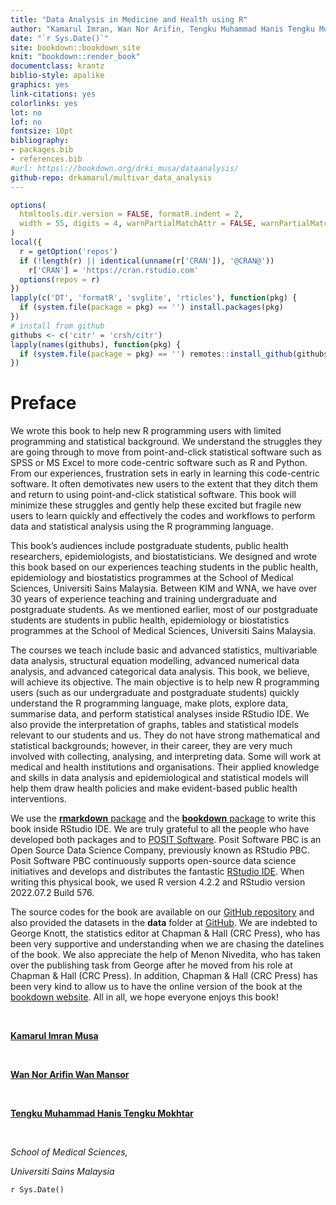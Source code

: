 ```yaml
---
title: "Data Analysis in Medicine and Health using R"
author: "Kamarul Imran, Wan Nor Arifin, Tengku Muhammad Hanis Tengku Mokhtar"
date: "`r Sys.Date()`"
site: bookdown::bookdown_site
knit: "bookdown::render_book"
documentclass: krantz
biblio-style: apalike
graphics: yes
link-citations: yes
colorlinks: yes
lot: no
lof: no
fontsize: 10pt
bibliography:
- packages.bib
- references.bib
#url: https\://bookdown.org/drki_musa/dataanalysis/
github-repo: drkamarul/multivar_data_analysis
---
```



<!-- ```{r setup, include=FALSE} -->
<!-- knitr::opts_chunk$set(echo = TRUE, strip.white = TRUE, message = FALSE, error = FALSE) -->
<!-- knitr::opts_chunk$set(out.width = "70%", out.extra = "keepaspectratio", fig.asp = 1, fig.align = "center") -->
<!-- #knitr::opts_chunk$set(out.width = "70%", fig.align = "center") -->
<!-- ``` -->


```r
options(
  htmltools.dir.version = FALSE, formatR.indent = 2,
  width = 55, digits = 4, warnPartialMatchAttr = FALSE, warnPartialMatchDollar = FALSE
)
local({
  r = getOption('repos')
  if (!length(r) || identical(unname(r['CRAN']), '@CRAN@'))
    r['CRAN'] = 'https://cran.rstudio.com' 
  options(repos = r)
})
lapply(c('DT', 'formatR', 'svglite', 'rticles'), function(pkg) {
  if (system.file(package = pkg) == '') install.packages(pkg)
})
# install from github
githubs <- c('citr' = 'crsh/citr')
lapply(names(githubs), function(pkg) {
  if (system.file(package = pkg) == '') remotes::install_github(githubs[pkg], upgrade = FALSE)
})
```

# Preface {-}

We wrote this book to help new R programming users with limited programming and statistical background. We understand the struggles they are going through to move from point-and-click statistical software such as SPSS or MS Excel to more code-centric software such as R and Python. From our experiences, frustration sets in early in learning this code-centric software. It often demotivates new users to the extent that they ditch them and return to using point-and-click statistical software. This book will minimize these struggles and gently help these excited but fragile new users to learn quickly and effectively the codes and workflows to perform data and statistical analysis using the R programming language.  

This book's audiences include postgraduate students, public health researchers, epidemiologists, and biostatisticians. We designed and wrote this book based on our experiences teaching students in the public health, epidemiology and biostatistics programmes at the School of Medical Sciences, Universiti Sains Malaysia. Between KIM and WNA, we have over 30 years of experience teaching and training undergraduate and postgraduate students. As we mentioned earlier, most of our postgraduate students are students in public health, epidemiology or biostatistics programmes at the School of Medical Sciences, Universiti Sains Malaysia. 

The courses we teach include basic and advanced statistics, multivariable data analysis, structural equation modelling, advanced numerical data analysis, and advanced categorical data analysis. This book, we believe, will achieve its objective. The main objective is to help new R programming users (such as our undergraduate and postgraduate students) quickly understand the R programming language, make plots, explore data, summarise data, and perform statistical analyses inside RStudio IDE. We also provide the interpretation of graphs, tables and statistical models relevant to our students and us. They do not have strong mathematical and statistical backgrounds; however, in their career, they are very much involved with collecting, analysing, and interpreting data. Some will work at medical and health institutions and organisations. Their applied knowledge and skills in data analysis and epidemiological and statistical models will help them draw health policies and make evident-based public health interventions.        

We use the [**rmarkdown** package](https://rmarkdown.rstudio.com/) and the [**bookdown** package](https://github.com/rstudio/bookdown) to write this book inside RStudio IDE. We are truly grateful to all the people who have developed both packages and to [POSIT Software](https://posit.co/). Posit Software PBC is an Open Source Data Science Company, previously known as RStudio PBC. Posit Software PBC continuously supports open-source data science initiatives and develops and distributes the fantastic [RStudio IDE](https://posit.co/products/open-source/rstudio/). When writing this physical book, we used R version 4.2.2 and RStudio version 2022.07.2 Build 576. 

The source codes for the book are available on our [GitHub repository](https://github.com/drkamarul/multivar_data_analysis) and also provided the datasets in the **data** folder at [GitHub](https://github.com/drkamarul/multivar_data_analysis/tree/main/data). We are indebted to George Knott, the statistics editor at Chapman & Hall (CRC Press), who has been very supportive and understanding when we are chasing the datelines of the book. We also appreciate the help of Menon Nivedita, who has taken over the publishing task from George after he moved from his role at Chapman & Hall (CRC Press). In addition, Chapman & Hall (CRC Press) has been very kind to allow us to have the online version of the book at the [bookdown website](https://bookdown.org/drki_musa/dataanalysis/). 
All in all, we hope everyone enjoys this book!


<p>&nbsp;</p>


[**Kamarul Imran Musa**](https://github.com/drkamarul)
<p>&nbsp;</p>

[**Wan Nor Arifin Wan Mansor**](https://github.com/wnarifin)
<p>&nbsp;</p>

[**Tengku Muhammad Hanis Tengku Mokhtar**](https://github.com/tengku-hanis)
<p>&nbsp;</p>

*School of Medical Sciences,* 

*Universiti Sains Malaysia*

`r Sys.Date()`



